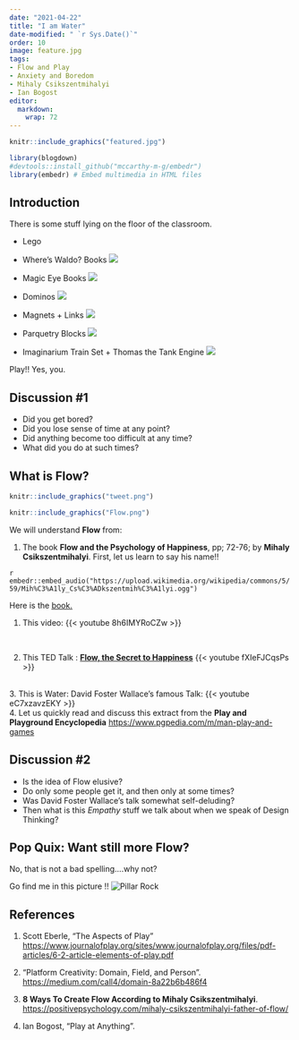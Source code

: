 ```yaml
---
date: "2021-04-22"
title: "I am Water"
date-modified: " `r Sys.Date()`"
order: 10
image: feature.jpg
tags:
- Flow and Play
- Anxiety and Boredom
- Mihaly Csikszentmihalyi
- Ian Bogost
editor: 
  markdown: 
    wrap: 72
---
```


```r
knitr::include_graphics("featured.jpg")
```

```r
library(blogdown)
#devtools::install_github("mccarthy-m-g/embedr")
library(embedr) # Embed multimedia in HTML files
```

## Introduction

There is some stuff lying on the floor of the classroom.

- Lego

- Where's Waldo? Books\ ![](https://upload.wikimedia.org/wikipedia/en/e/ec/WheresWally.jpg)

- Magic Eye Books\ ![](https://upload.wikimedia.org/wikipedia/en/3/35/MagicEyeCover.gif)
- Dominos ![](https://www.museumofplay.org/app/uploads/2021/08/domino-square_0.png)
- Magnets + Links\ ![](https://upload.wikimedia.org/wikipedia/commons/7/70/M_tic.jpg)
- Parquetry Blocks\ ![](https://upload.wikimedia.org/wikipedia/commons/thumb/7/7a/Plastic_pattern_blocks.JPG/640px-Plastic_pattern_blocks.JPG)
- Imaginarium Train Set + Thomas the Tank Engine\ ![](https://upload.wikimedia.org/wikipedia/commons/thumb/f/fe/Holzeisenbahn.jpg/640px-Holzeisenbahn.jpg)

Play!! Yes, you.

## Discussion #1

-   Did you get bored?
-   Did you lose sense of time at any point?
-   Did anything become too difficult at any time?
-   What did you do at such times?

## What is Flow?

```r
knitr::include_graphics("tweet.png")
```

```r
knitr::include_graphics("Flow.png")
```

We will understand **Flow** from:

1.  The book **Flow and the Psychology of Happiness**, pp; 72-76; by **Mihaly Csikszentmihalyi**. First, let us learn to say his name!!

`r embedr::embed_audio("https://upload.wikimedia.org/wikipedia/commons/5/59/Mih%C3%A1ly_Cs%C3%ADkszentmih%C3%A1lyi.ogg")`

Here is the <u>[book.](Flow_ The Psychology of Happiness - Csikszentmihalyi, Mihaly.pdf)</u>

1.  This video: {{< youtube 8h6IMYRoCZw >}}

<br>

2.  This TED Talk : [**Flow, the Secret to
    Happiness**](%22https://www.ted.com/talks/mihaly_csikszentmihalyi_flow_the_secret_to_happiness?utm_campaign=tedspread&utm_medium=referral&utm_source=tedcomshare%22)
    {{< youtube fXIeFJCqsPs >}}

<br> 3. This is Water: David Foster Wallace's famous Talk:
{{< youtube eC7xzavzEKY >}} <br> 4. Let us quickly read and discuss this
extract from the **Play and Playground Encyclopedia**
<https://www.pgpedia.com/m/man-play-and-games>

## Discussion #2
- Is the idea of Flow elusive?
- Do only some people get it, and then only at some times?
- Was David Foster Wallace's talk somewhat self-deluding? 
- Then what is this *Empathy* stuff we talk about when we speak of Design Thinking?

## Pop Quix: Want still more Flow?

No, that is not a bad spelling....why not?

Go find me in this picture !! ![Pillar Rock](Pillar.JPG)

## References

1.  Scott Eberle, "The Aspects of Play"
    <https://www.journalofplay.org/sites/www.journalofplay.org/files/pdf-articles/6-2-article-elements-of-play.pdf>

2.  "Platform Creativity: Domain, Field, and Person". <https://medium.com/call4/domain-8a22b6b486f4>

3.  **8 Ways To Create Flow According to Mihaly Csikszentmihalyi**. <https://positivepsychology.com/mihaly-csikszentmihalyi-father-of-flow/>

4.  Ian Bogost, "Play at Anything". 

